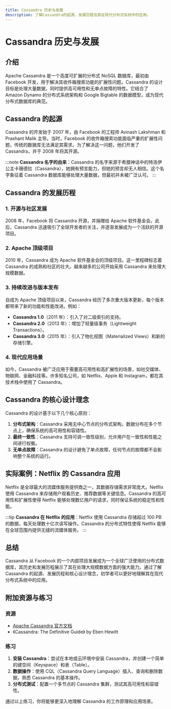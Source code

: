 ```yaml
---
title: Cassandra 历史与发展
description: 了解Cassandra的起源、发展历程及其在现代分布式系统中的应用。
---
```


# Cassandra 历史与发展

## 介绍

Apache Cassandra 是一个高度可扩展的分布式 NoSQL 数据库，最初由 Facebook 开发，用于解决其收件箱搜索功能的扩展性问题。Cassandra 的设计目标是处理大量数据，同时提供高可用性和无单点故障的特性。它结合了 Amazon Dynamo 的分布式系统架构和 Google Bigtable 的数据模型，成为现代分布式数据库的典范。

## Cassandra 的起源

Cassandra 的开发始于 2007 年，由 Facebook 的工程师 Avinash Lakshman 和 Prashant Malik 主导。当时，Facebook 的收件箱搜索功能面临严重的扩展性问题，传统的数据库无法满足其需求。为了解决这一问题，他们开发了 Cassandra，并于 2008 年将其开源。

:::note
**Cassandra 名字的由来**：Cassandra 的名字来源于希腊神话中的特洛伊公主卡珊德拉（Cassandra），她拥有预言能力，但她的预言却无人相信。这个名字象征着 Cassandra 数据库能够处理大量数据，但最初并未被广泛认可。
:::

## Cassandra 的发展历程

### 1. 开源与社区发展

2008 年，Facebook 将 Cassandra 开源，并捐赠给 Apache 软件基金会。此后，Cassandra 迅速吸引了全球开发者的关注，并逐渐发展成为一个活跃的开源项目。

### 2. Apache 顶级项目

2010 年，Cassandra 成为 Apache 软件基金会的顶级项目。这一里程碑标志着 Cassandra 的成熟和社区的壮大。越来越多的公司开始采用 Cassandra 来处理大规模数据。

### 3. 持续改进与版本发布

自成为 Apache 顶级项目以来，Cassandra 经历了多次重大版本更新，每个版本都带来了新的功能和性能改进。例如：

- **Cassandra 1.0**（2011 年）：引入了对二级索引的支持。
- **Cassandra 2.0**（2013 年）：增加了轻量级事务（Lightweight Transactions）。
- **Cassandra 3.0**（2015 年）：引入了物化视图（Materialized Views）和新的存储引擎。

### 4. 现代应用场景

如今，Cassandra 被广泛应用于需要高可用性和高扩展性的场景，如社交媒体、物联网、金融科技等。许多知名公司，如 Netflix、Apple 和 Instagram，都在其技术栈中使用了 Cassandra。

## Cassandra 的核心设计理念

Cassandra 的设计基于以下几个核心原则：

1. **分布式架构**：Cassandra 采用无中心节点的分布式架构，数据分布在多个节点上，确保系统的高可用性和容错性。
2. **最终一致性**：Cassandra 支持可调一致性级别，允许用户在一致性和性能之间进行权衡。
3. **无单点故障**：Cassandra 的设计避免了单点故障，任何节点的故障都不会影响整个系统的运行。

## 实际案例：Netflix 的 Cassandra 应用

Netflix 是全球最大的流媒体服务提供商之一，其数据存储需求非常庞大。Netflix 使用 Cassandra 来存储用户观看历史、推荐数据等关键信息。Cassandra 的高可用性和扩展性使得 Netflix 能够处理数亿用户的请求，同时保证系统的稳定性和性能。

:::tip
**Cassandra 在 Netflix 的应用**：Netflix 使用 Cassandra 存储超过 100 PB 的数据，每天处理数十亿次读写操作。Cassandra 的分布式特性使得 Netflix 能够在全球范围内提供无缝的流媒体服务。
:::

## 总结

Cassandra 从 Facebook 的一个内部项目发展成为一个全球广泛使用的分布式数据库，其历史和发展历程展示了其在处理大规模数据方面的强大能力。通过了解 Cassandra 的起源、发展历程和核心设计理念，初学者可以更好地理解其在现代分布式系统中的应用。

## 附加资源与练习

### 资源

- [Apache Cassandra 官方文档](https://cassandra.apache.org/doc/latest/)
- 《Cassandra: The Definitive Guide》 by Eben Hewitt

### 练习

1. **安装 Cassandra**：尝试在本地或云环境中安装 Cassandra，并创建一个简单的键空间（Keyspace）和表（Table）。
2. **数据操作**：使用 CQL（Cassandra Query Language）插入、查询和删除数据，熟悉 Cassandra 的基本操作。
3. **分布式测试**：配置一个多节点的 Cassandra 集群，测试其高可用性和容错性。

通过以上练习，你将能够更深入地理解 Cassandra 的工作原理和应用场景。
